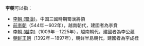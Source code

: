 '''李朝'''可以指：
*[[李朝_(蜀漢)|李朝 (蜀漢)]]，中国三國時期蜀漢將領
*[[前李朝|前李朝]]（544年－602年），越南朝代，建國者為李賁
*[[李朝_(越南)|李朝 (越南)]]（1009年－1225年），越南朝代，建國者為李公蘊
*[[朝鲜王朝|朝鲜王朝]]（1392年－1897年），朝鲜半島朝代，建國者為李成桂

{{disambiguation|Cat=二字亞洲相關消歧義}}